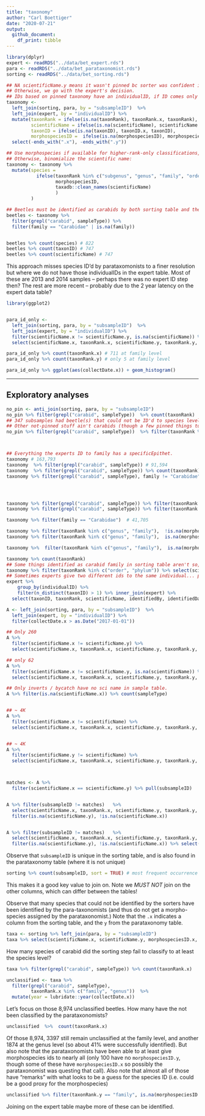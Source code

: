 ```yaml
---
title: "taxonomy"
author: "Carl Boettiger"
date: "2020-07-21"
output: 
  github_document:
    df_print: tibble
---
```



```r
library(dplyr)
expert <- readRDS("../data/bet_expert.rds")
para <- readRDS("../data/bet_parataxonomist.rds")
sorting <- readRDS("../data/bet_sorting.rds")
```



```r

## NA scientificName.y means it wasn't pinned bc sorter was confident in ID, so we stick with that
## Otherwise, we go with the expert's decision.  
## IDs based on pinned taxonomy have an individualID, if ID comes only from sorting and wasn't pinned, individualID is NA.
taxonomy <-
  left_join(sorting, para, by = "subsampleID")  %>% 
  left_join(expert, by = "individualID") %>%
  mutate(taxonRank = ifelse(is.na(taxonRank), taxonRank.x, taxonRank),
         scientificName = ifelse(is.na(scientificName), scientificName.x, scientificName),
         taxonID = ifelse(is.na(taxonID), taxonID.x, taxonID),
         morphospeciesID =  ifelse(is.na(morphospeciesID), morphospeciesID.x, morphospeciesID)) %>%
  select(-ends_with(".x"), -ends_with(".y"))

## Use morphospecies if available for higher-rank-only classifications,
## Otherwise, binomialize the scientific name:
taxonomy <- taxonomy %>% 
  mutate(species = 
           ifelse(taxonRank %in% c("subgenus", "genus", "family", "order") & !is.na(morphospeciesID), 
                  morphospeciesID,
                  taxadb::clean_names(scientificName)
                  )
         )

## Beetles must be identified as carabids by both sorting table and the taxonomists (~3 non-Carabidae slip through in sorting)
beetles <- taxonomy %>% 
  filter(grepl("carabid", sampleType)) %>%
  filter(family == "Carabidae" | is.na(family))


beetles %>% count(species) # 822
beetles %>% count(taxonID) # 747
beetles %>% count(scientificName) # 747
```




This approach misses species ID'd by parataxomonists to a finer resolution but where we do not have those individualIDs in the expert table.  Most of these are 2013 and 2014 samples -- perhaps there was no expert ID step then?  The rest are more recent -- probably due to the 2 year latency on the expert data table?

```r
library(ggplot2)


para_id_only <- 
  left_join(sorting, para, by = "subsampleID")  %>% 
  left_join(expert, by = "individualID") %>% 
  filter(scientificName.x != scientificName.y, is.na(scientificName)) %>% 
  select(scientificName.x, taxonRank.x, scientificName.y, taxonRank.y, collectDate.x, scientificName, taxonRank) 

para_id_only %>% count(taxonRank.x) # 711 at family level
para_id_only %>% count(taxonRank.y) # only 5 at family level

para_id_only %>% ggplot(aes(collectDate.x)) + geom_histogram()
```




---------------




## Exploratory analyses





```r
no_pin <- anti_join(sorting, para, by = "subsampleID")
no_pin %>% filter(grepl("carabid", sampleType))  %>% count(taxonRank)
## 347 subsamples had beetle(s) that could not be ID'd to species level but were not pinned due to issues (e.g. too small, head missing, etc)
## Other not-pinned stuff ain't carabids (though a few pinned things turn out not to be carabids either...)
no_pin %>% filter(grepl("carabid", sampleType))  %>% filter(taxonRank %in% c("genus", "family"))



## Everything the experts ID to family has a specificEpithet.
taxonomy # 163,793
taxonomy  %>% filter(grepl("carabid", sampleType)) # 91,594
taxonomy  %>% filter(grepl("carabid", sampleType)) %>% count(taxonRank)
taxonomy %>% filter(grepl("carabid", sampleType), family != "Carabidae")  ## 41 aren't actually carabids




taxonomy %>% filter(grepl("carabid", sampleType)) %>% filter(taxonRank %in% c("subgenus", "genus", "family", "order")) %>% filter(!is.na(morphospeciesID)) # 2,306 have morphospeciesID
taxonomy %>% filter(grepl("carabid", sampleType)) %>% filter(taxonRank %in% c("subgenus", "genus", "family", "order")) %>% filter(is.na(morphospeciesID))  %>% count(taxonRank) # 1,715 do not

taxonomy %>% filter(family == "Carabidae")  # 41,705

taxonomy %>% filter(taxonRank %in% c("genus", "family"),  !is.na(morphospeciesID) ) # 1.9K
taxonomy %>% filter(taxonRank %in% c("genus", "family"),  is.na(morphospeciesID) )  # 1.7K

taxonomy %>%  filter(taxonRank %in% c("genus", "family"),  is.na(morphospeciesID) ) %>% filter(is.na(specificEpithet), family == "Carabidae")

```



```r
taxonomy %>% count(taxonRank)
## Some things identified as carabid family in sorting table aren't so, according to experts
taxonomy %>% filter(taxonRank %in% c("order", "phylum")) %>% select(scientificName, taxonRank, sampleType)
## Sometimes experts give two different ids to the same individual... probably a data entry problem?
expert %>% 
    group_by(individualID) %>% 
    filter(n_distinct(taxonID) > 1) %>% inner_join(expert) %>% 
  select(taxonID, taxonRank, scientificName, identifiedBy, identifiedDate, identificationQualifier, identificationReferences, scientificNameAuthorship, laboratoryName)
```


```r
A <- left_join(sorting, para, by = "subsampleID")  %>% 
  left_join(expert, by = "individualID") %>%
  filter(collectDate.x > as.Date("2017-01-01"))

## Only 260                                                                     
A %>% 
  filter(scientificName.x != scientificName.y) %>% 
  select(scientificName.x, taxonRank.x, scientificName.y, taxonRank.y, collectDate.x, scientificName, taxonRank)

## only 62
A %>% 
  filter(scientificName.x != scientificName.y, is.na(scientificName)) %>% 
  select(scientificName.x, taxonRank.x, scientificName.y, taxonRank.y, collectDate.x, scientificName, taxonRank)

## Only inverts / bycatch have no sci name in sample table.  
A %>% filter(is.na(scientificName.x)) %>% count(sampleType)


## ~ 4K                                                                
A %>% 
  filter(scientificName.x != scientificName) %>% 
  select(scientificName.x, taxonRank.x, scientificName.y, taxonRank.y, collectDate.x, scientificName, taxonRank)


## ~ 4K                                                                
A %>% 
  filter(scientificName.y != scientificName) %>% 
  select(scientificName.x, taxonRank.x, scientificName.y, taxonRank.y, collectDate.x, scientificName, taxonRank)



matches <- A %>% 
  filter(scientificName.x == scientificName.y) %>% pull(subsampleID)


A %>% filter(subsampleID != matches)   %>% 
  select(scientificName.x, taxonRank.x, scientificName.y, taxonRank.y, subsampleID) %>%
  filter(is.na(scientificName.y), !is.na(scientificName.x))


A %>% filter(subsampleID != matches)   %>% 
  select(scientificName.x, taxonRank.x, scientificName.y, taxonRank.y, subsampleID) %>%
  filter(is.na(scientificName.y), !is.na(scientificName.x)) %>% select(subsampleID) %>% inner_join(para)

```


Observe that `subsampleID` is unique in the sorting table, and is also found in the parataxonomy table (where it is not unique)

```r
sorting %>% count(subsampleID, sort = TRUE) # most frequent occurrence of any id is 1
```


This makes it a good key value to join on.  Note we *MUST NOT* join on the other columns, which can differ between the tables!


Observe that many species that could not be identified by the sorters have been identified by the para-taxonomists (and thus do not get a morpho-species assigned by the parataxonomist.)  Note that the `.x` indicates a column from the sorting table, and the `y` from the parataxonomy table.  

```r
taxa <- sorting %>% left_join(para, by = "subsampleID")
taxa %>% select(scientificName.x, scientificName.y, morphospeciesID.x, morphospeciesID.y, taxonID.x, taxonID.y, taxonRank.x, taxonRank.y)
```

How many species of carabid did the sorting step fail to classify to at least the species level?

```r
taxa %>% filter(grepl("carabid", sampleType)) %>% count(taxonRank.x)

unclassified <- taxa %>% 
  filter(grepl("carabid", sampleType), 
         taxonRank.x %in% c("family", "genus"))  %>% 
  mutate(year = lubridate::year(collectDate.x))
```

Let's focus on those 8,974 unclassified beetles. How many have the not been classified by the parataxonomists?

```r
unclassified  %>%  count(taxonRank.x)
```

Of those 8,974, 3397 still remain unclassified at the family level, and another 1874 at the genus level (so about 41% were successfully identified).  But also note that the parataxonomists have been able to at least give morphospecies ids to nearly all (only 100 have no `morphospeciesID.y`, though some of these have `morphospeciesID.x` so possibly the parataxonomist was questing that call).  Also note that almost all of those have "remarks" with what looks to be a guess for the species ID (i.e. could be a good proxy for the morphospecies)

```r
unclassified %>% filter(taxonRank.y == "family", is.na(morphospeciesID.y)) %>% select(scientificName.y, remarks.y, year)
```

Joining on the expert table maybe more of these can be identified. 
